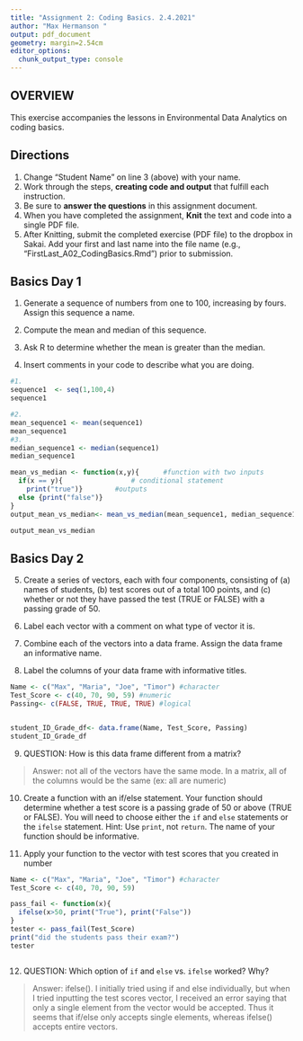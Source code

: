 ```yaml
---
title: "Assignment 2: Coding Basics. 2.4.2021"
author: "Max Hermanson "
output: pdf_document
geometry: margin=2.54cm
editor_options: 
  chunk_output_type: console
---
```


## OVERVIEW

This exercise accompanies the lessons in Environmental Data Analytics on coding basics. 

## Directions
1. Change "Student Name" on line 3 (above) with your name.
2. Work through the steps, **creating code and output** that fulfill each instruction.
3. Be sure to **answer the questions** in this assignment document.
4. When you have completed the assignment, **Knit** the text and code into a single PDF file.
5. After Knitting, submit the completed exercise (PDF file) to the dropbox in Sakai. Add your first and last name into the file name (e.g., "FirstLast_A02_CodingBasics.Rmd") prior to submission.



## Basics Day 1

1. Generate a sequence of numbers from one to 100, increasing by fours. Assign this sequence a name. 

2. Compute the mean and median of this sequence. 

3. Ask R to determine whether the mean is greater than the median. 

4. Insert comments in your code to describe what you are doing. 

```r
#1. 
sequence1  <- seq(1,100,4)
sequence1 

#2. 
mean_sequence1 <- mean(sequence1)
mean_sequence1
#3. 
median_sequence1 <- median(sequence1)
median_sequence1

mean_vs_median <- function(x,y){      #function with two inputs 
  if(x == y){                 # conditional statement 
    print("true")}        #outputs 
  else {print("false")}
}
output_mean_vs_median<- mean_vs_median(mean_sequence1, median_sequence1) # created a function in which to plug in values to the original input function 

output_mean_vs_median
```

## Basics Day 2

5. Create a series of vectors, each with four components, consisting of (a) names of students, (b) test scores out of a total 100 points, and (c) whether or not they have passed the test (TRUE or FALSE) with a passing grade of 50.

6. Label each vector with a comment on what type of vector it is.

7. Combine each of the vectors into a data frame. Assign the data frame an informative name.

8. Label the columns of your data frame with informative titles.


```r
Name <- c("Max", "Maria", "Joe", "Timor") #character
Test_Score <- c(40, 70, 90, 59) #numeric
Passing<- c(FALSE, TRUE, TRUE, TRUE) #logical


student_ID_Grade_df<- data.frame(Name, Test_Score, Passing)
student_ID_Grade_df

```



9. QUESTION: How is this data frame different from a matrix?

> Answer: not all of the vectors have the same mode. In a matrix, all of the columns would be the same (ex: all are numeric)

10. Create a function with an if/else statement. Your function should determine whether a test score is a passing grade of 50 or above (TRUE or FALSE). You will need to choose either the `if` and `else` statements or the `ifelse` statement. Hint: Use `print`, not `return`. The name of your function should be informative.

11. Apply your function to the vector with test scores that you created in number 
```r
Name <- c("Max", "Maria", "Joe", "Timor") #character
Test_Score <- c(40, 70, 90, 59) 

pass_fail <- function(x){
  ifelse(x>50, print("True"), print("False"))
}
tester <- pass_fail(Test_Score)
print("did the students pass their exam?")
tester
```
```r

```

12. QUESTION: Which option of `if` and `else` vs. `ifelse` worked? Why?

> Answer: ifelse(). I initially tried using if and else individually, but when I tried inputting the test scores vector, I received an error saying that only a single element from the vector would be accepted. Thus it seems that if/else only accepts single elements, whereas ifelse() accepts entire vectors. 